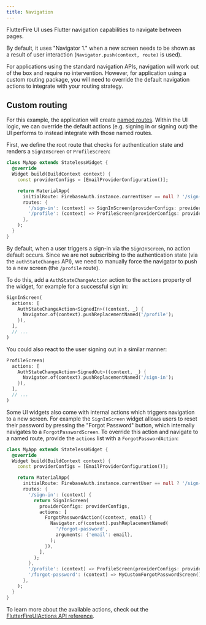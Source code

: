 ```yaml
---
title: Navigation
---
```


FlutterFire UI uses Flutter navigation capabilities to navigate between pages.

By default, it uses "Navigator 1." when a new screen needs to be shown as a result of user interaction (`Navigator.push(context, route)` is used).

For applications using the standard navigation APIs, navigation will work out of the box and require no intervention. However, for application using
a custom routing package, you will need to override the default navigation actions to integrate with your routing strategy.

## Custom routing

For this example, the application will create [named routes](https://docs.flutter.dev/cookbook/navigation/named-routes). Within the UI logic, we can
override the default actions (e.g. signing in or signing out) the UI performs to instead integrate with those named routes.

First, we define the root route that checks for authentication state and renders a `SignInScreen` or `ProfileScreen`:

```dart
class MyApp extends StatelessWidget {
  @override
  Widget build(BuildContext context) {
    const providerConfigs = [EmailProviderConfiguration()];

    return MaterialApp(
      initialRoute: FirebaseAuth.instance.currentUser == null ? '/sign-in' : '/profile',
      routes: {
        '/sign-in': (context) => SignInScreen(providerConfigs: providerConfigs),
        '/profile': (context) => ProfileScreen(providerConfigs: providerConfigs),
      },
    );
  }
}
```

By default, when a user triggers a sign-in via the `SignInScreen`, no action default occurs. Since we are not subscribing to the authentication
state (via the `authStateChanges` API), we need to manually force the navigator to push to a new screen (the `/profile` route).

To do this, add a `AuthStateChangeAction` action to the `actions` property of the widget, for example for a successful sign in:

```dart
SignInScreen(
  actions: [
    AuthStateChangeAction<SignedIn>((context, _) {
      Navigator.of(context).pushReplacementNamed('/profile');
    }),
  ],
  // ...
)
```

You could also react to the user signing out in a similar manner:

```dart
ProfileScreen(
  actions: [
    AuthStateChangeAction<SignedOut>((context, _) {
      Navigator.of(context).pushReplacementNamed('/sign-in');
    }),
  ],
  // ...
)
```

Some UI widgets also come with internal actions which triggers navigation to a new screen. For example the `SignInScreen` widget allows users to
reset their password by pressing the "Forgot Password" button, which internally navigates to a `ForgotPasswordScreen`. To override this action and
navigate to a named route, provide the `actions` list with a `ForgotPasswordAction`:

```dart
class MyApp extends StatelessWidget {
  @override
  Widget build(BuildContext context) {
    const providerConfigs = [EmailProviderConfiguration()];

    return MaterialApp(
      initialRoute: FirebaseAuth.instance.currentUser == null ? '/sign-in' : '/profile',
      routes: {
        '/sign-in': (context) {
          return SignInScreen(
            providerConfigs: providerConfigs,
            actions: [
              ForgotPasswordAction((context, email) {
                Navigator.of(context).pushReplacementNamed(
                  '/forgot-password',
                  arguments: {'email': email},
                );
              }),
            ],
          );
        },
        '/profile': (context) => ProfileScreen(providerConfigs: providerConfigs),
        '/forgot-password': (context) => MyCustomForgotPasswordScreen(),
      },
    );
  }
}
```

To learn more about the available actions, check out the [FlutterFireUIActions API reference](https://pub.dev/documentation/flutterfire_ui/latest/auth/FlutterFireUIActions-class.html).
